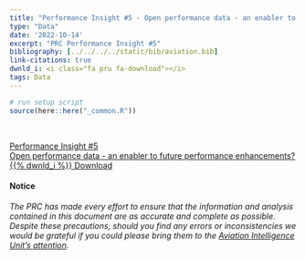 ```yaml
---
title: "Performance Insight #5 - Open performance data - an enabler to future performance enhancements?"
type: "Data"
date: '2022-10-14'
excerpt: "PRC Performance Insight #5"
bibliography: [../../../../static/bib/aviation.bib]
link-citations: true
dwnld_i: <i class="fa pru fa-download"></i>
tags: Data
---
```

```r
# run setup script
source(here::here("_common.R"))
```
 
<br>
<div class="container">
<div class="row align-items-start">

<a href="/library/performance-insight-5-open-performance-data.pdf" target="_blank" class="btn btn-info" role="button"> Performance Insight #5 <br>  Open performance data - an enabler to future performance enhancements? <br> {{% dwnld_i %}} Download </a>

#### Notice
*The PRC has made every effort to ensure that the information and analysis contained in this document are as accurate and 
complete as possible. Despite these precautions, should you find any errors or inconsistencies we would be grateful if you 
could please bring them to the [Aviation Intelligence Unit's attention](mailto:PRU-Support@eurocontrol.int).*

</div>
</div>
